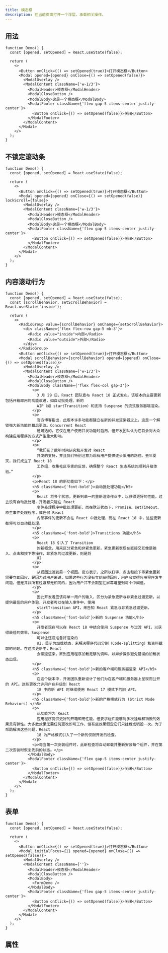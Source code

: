 ```yaml
---
title: 模态框
description: 在当前页面打开一个浮层，承载相关操作。
---
```


## 用法

```tsx preview editable
function Demo() {
  const [opened, setOpened] = React.useState(false);

  return (
    <>
      <Button onClick={() => setOpened(true)}>打开模态框</Button>
      <Modal opened={opened} onClose={() => setOpened(false)}>
        <ModalOverlay />
        <ModalContent className={'w-1/3'}>
          <ModalHeader>模态框</ModalHeader>
          <ModalCloseButton />
          <ModalBody>这是一个模态框</ModalBody>
          <ModalFooter className={'flex gap-5 items-center justify-center'}>
            <Button onClick={() => setOpened(false)}>关闭</Button>
          </ModalFooter>
        </ModalContent>
      </Modal>
    </>
  );
}
```

## 不锁定滚动条

```tsx preview editable
function Demo() {
  const [opened, setOpened] = React.useState(false);

  return (
    <>
      <Button onClick={() => setOpened(true)}>打开模态框</Button>
      <Modal opened={opened} onClose={() => setOpened(false)} lockScroll={false}>
        <ModalOverlay />
        <ModalContent className={'w-1/3'}>
          <ModalHeader>模态框</ModalHeader>
          <ModalCloseButton />
          <ModalBody>这是一个模态框</ModalBody>
          <ModalFooter className={'flex gap-5 items-center justify-center'}>
            <Button onClick={() => setOpened(false)}>关闭</Button>
          </ModalFooter>
        </ModalContent>
      </Modal>
    </>
  );
}
```

## 内容滚动行为

```tsx preview editable
function Demo() {
  const [opened, setOpened] = React.useState(false);
  const [scrollBehavior, setScrollBehavior] = React.useState('inside');

  return (
    <>
      <RadioGroup value={scrollBehavior} onChange={setScrollBehavior}>
        <div className={'flex flex-row gap-5 mb-3'}>
          <Radio value="inside">内部</Radio>
          <Radio value="outside">外部</Radio>
        </div>
      </RadioGroup>
      <Button onClick={() => setOpened(true)}>打开模态框</Button>
      <Modal scrollBehavior={scrollBehavior} opened={opened} onClose={() => setOpened(false)}>
        <ModalOverlay />
        <ModalContent className={'w-1/3'}>
          <ModalHeader>模态框</ModalHeader>
          <ModalCloseButton />
          <ModalBody className={'flex flex-col gap-3'}>
            <p>
              3 月 29 日，React 团队宣布 React 18 正式发布。该版本的主要更新包括开箱即用的功能改进，如自动批处理、新的
              AIP（如 startTransition）和支持 Suspense 的流式服务器端渲染。
            </p>
            <p>
              官方博客指出，此版本许多功能都建立在新的并发渲染器之上，这是一个解锁强大新功能的幕后更改。Concurrent React
              是可选的，它仅在用户使用并发功能时启用，但开发团队认为它将会对大众构建应用程序的方式产生重大影响。
            </p>
            <p>
              “我们花了数年时间研究和开发对 React
              并发的支持，并且我们特别注意为现有用户提供逐步采用的路径。去年夏天，我们成立了 React 18
              工作组，收集社区专家的反馈，确保整个 React 生态系统的顺利升级体验。”
            </p>
            <p>React 18 的新功能如下：</p>
            <h5 className={'font-bold'}>自动批处理功能</h5>
            <p>
              React 将多个状态，更新到单一的重新渲染作业中，以获得更好的性能，过去没有自动批处理，开发者只能在 React
              事件处理程序中批处理更新，而在默认状态下，Promise、setTimeout、原生事件处理程序，或任何 React
              内部事件的更新不会在 React 中批处理，而在 React 18 中，这些更新都将可以自动批处理。
            </p>
            <h5 className={'font-bold'}>Transitions 功能</h5>
            <p>
              React 18 引入了 Transition
              的新概念，用来区分紧急和非紧急更新。紧急更新表现在直接交互像是输入、点击和按下等操作，非紧急的过渡更新，则是将
              UI
            </p>
            <p>
              从视图过渡到另一个视图。官方表示，之所以打字、点击和按下等紧急更新需要立即回应，是因为对用户来说，如果这些行为没有立刻获得回应，用户会觉得应用程序发生问题，但是并非所有过渡都是相同的，因为用户并不会期望在屏幕增至到每个中间值。
            </p>
            <p>
              因此开发者应该将单一用户的输入，区分为紧急更新与非紧急过渡更新，以提供最佳的用户体验，开发者可以在输入事件中，使用
              startTransition API，来告知 React 紧急与非紧急过渡更新。
            </p>
            <h5 className={'font-bold'}>新的 Suspense 功能</h5>
            <p>
              开发者现在可以在 React 18 中结合使用 Suspense 与过渡 API，以获得最佳的效果。Suspense
              可以让还没准备好渲染的
              UI，显示为加载状态，来解决程序代码分割（Code-splitting）和资料截取的问题。在这次更新中，React
              会推延渲染，直到应用程序加载足够的资料，以异步操作避免错误的加载状态出现。
            </p>
            <h5 className={'font-bold'}>新的客户端和服务器渲染 API</h5>
            <p>
              在这个版本中，开发团队重新设计了他们为在客户端和服务器上呈现而公开的 API。这些更改允许用户在升级到 React
              18 中的新 API 时继续使用 React 17 模式下的旧 API。
            </p>
            <h5 className={'font-bold'}>新的严格模式行为 (Strict Mode Behaviors) </h5>
            <p>
              此功能将为 React
              应用程序提供更好的开箱即用性能，但要求组件能够对多次挂载和销毁的效果具有弹性。大多数效果无需任何更改即可工作，但有些效果假定它们只挂载或销毁一次。为了帮助解决这些问题，React
              18 为严格模式引入了一个新的仅限开发的检查。
            </p>
            <p>每当第一次安装组件时，此新检查将自动卸载并重新安装每个组件，并在第二次安装时恢复先前的状态。</p>
          </ModalBody>
          <ModalFooter className={'flex gap-5 items-center justify-center'}>
            <Button onClick={() => setOpened(false)}>关闭</Button>
          </ModalFooter>
        </ModalContent>
      </Modal>
    </>
  );
}
```

## 表单

```tsx preview editable
function Demo() {
  const [opened, setOpened] = React.useState(false);

  return (
    <>
      <Button onClick={() => setOpened(true)}>打开模态框</Button>
      <Modal initialFocus={1} opened={opened} onClose={() => setOpened(false)}>
        <ModalOverlay />
        <ModalContent className={''}>
          <ModalHeader>模态框</ModalHeader>
          <ModalCloseButton />
          <ModalBody>
            <FormDemo />
          </ModalBody>
          <ModalFooter className={'flex gap-5 items-center justify-center'}>
            <Button onClick={() => setOpened(false)}>关闭</Button>
          </ModalFooter>
        </ModalContent>
      </Modal>
    </>
  );
}
```

## 属性

<PropsTable componentName="Modal" />
